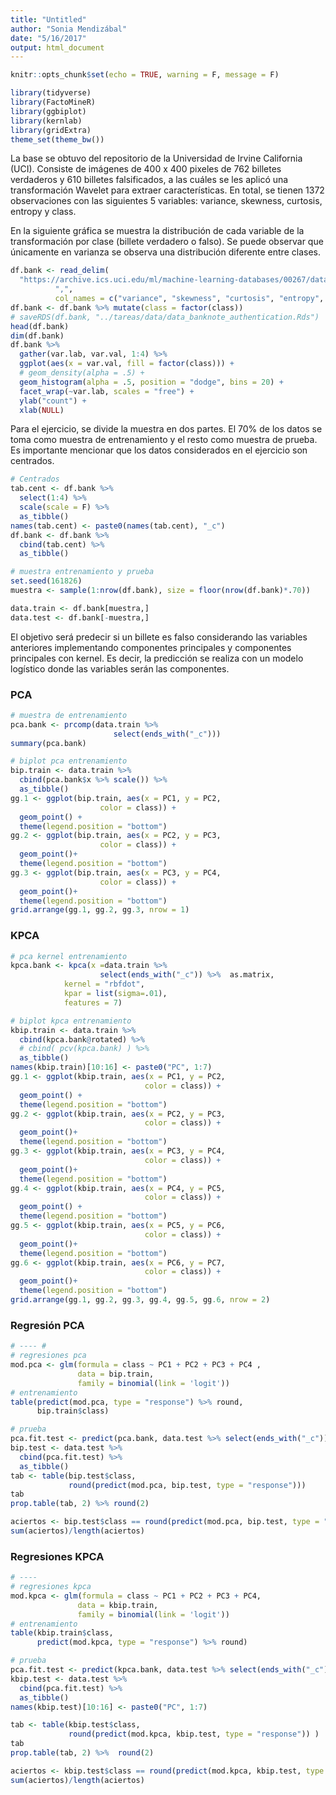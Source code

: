 ```yaml
---
title: "Untitled"
author: "Sonia Mendizábal"
date: "5/16/2017"
output: html_document
---
```


```r
knitr::opts_chunk$set(echo = TRUE, warning = F, message = F)
```

```r
library(tidyverse)
library(FactoMineR)
library(ggbiplot)
library(kernlab)
library(gridExtra)
theme_set(theme_bw())
```



La base se obtuvo del repositorio de la Universidad de Irvine California (UCI).
Consiste de imágenes de 400 x 400 pixeles de 762 billetes verdaderos y 610 billetes
falsificados, a las cuáles se les aplicó una transformación Wavelet 
para extraer características. En total, se tienen 1372 observaciones con 
las siguientes 5 variables: variance, skewness, 
curtosis, entropy y class.

En la siguiente gráfica se muestra la distribución de 
cada variable de la transformación por clase (billete verdadero o falso).
Se puede observar que únicamente en varianza se observa una
distribución diferente entre clases. 

```r
df.bank <- read_delim(
  "https://archive.ics.uci.edu/ml/machine-learning-databases/00267/data_banknote_authentication.txt",
          ",",
          col_names = c("variance", "skewness", "curtosis", "entropy", "class"))
df.bank <- df.bank %>% mutate(class = factor(class))
# saveRDS(df.bank, "../tareas/data/data_banknote_authentication.Rds")
head(df.bank)
dim(df.bank)
df.bank %>% 
  gather(var.lab, var.val, 1:4) %>% 
  ggplot(aes(x = var.val, fill = factor(class))) + 
  # geom_density(alpha = .5) +
  geom_histogram(alpha = .5, position = "dodge", bins = 20) +
  facet_wrap(~var.lab, scales = "free") + 
  ylab("count") + 
  xlab(NULL)
```


Para el ejercicio, se divide la muestra en dos partes. El 70% de los
datos se toma como muestra de entrenamiento y el resto como 
muestra de prueba. Es importante mencionar que los datos considerados 
en el ejercicio son centrados.


```r
# Centrados
tab.cent <- df.bank %>% 
  select(1:4) %>% 
  scale(scale = F) %>% 
  as_tibble()
names(tab.cent) <- paste0(names(tab.cent), "_c")
df.bank <- df.bank %>% 
  cbind(tab.cent) %>% 
  as_tibble()

# muestra entrenamiento y prueba
set.seed(161826)
muestra <- sample(1:nrow(df.bank), size = floor(nrow(df.bank)*.70))

data.train <- df.bank[muestra,]
data.test <- df.bank[-muestra,]
```

El objetivo será predecir si un billete es falso considerando las variables
anteriores implementando componentes principales y componentes principales con
kernel. Es decir, la predicción se realiza con un modelo logístico 
donde las variables serán las componentes. 



### PCA




```r
# muestra de entrenamiento
pca.bank <- prcomp(data.train %>% 
                       select(ends_with("_c")))
summary(pca.bank)
```

```r
# biplot pca entrenamiento
bip.train <- data.train %>% 
  cbind(pca.bank$x %>% scale()) %>% 
  as_tibble() 
gg.1 <- ggplot(bip.train, aes(x = PC1, y = PC2, 
                    color = class)) + 
  geom_point() + 
  theme(legend.position = "bottom")
gg.2 <- ggplot(bip.train, aes(x = PC2, y = PC3, 
                    color = class)) + 
  geom_point()+ 
  theme(legend.position = "bottom")
gg.3 <- ggplot(bip.train, aes(x = PC3, y = PC4, 
                    color = class)) + 
  geom_point()+ 
  theme(legend.position = "bottom")
grid.arrange(gg.1, gg.2, gg.3, nrow = 1)
```




### KPCA

```r
# pca kernel entrenamiento
kpca.bank <- kpca(x =data.train %>% 
                    select(ends_with("_c")) %>%  as.matrix, 
            kernel = "rbfdot",
            kpar = list(sigma=.01),
            features = 7)

# biplot kpca entrenamiento
kbip.train <- data.train %>% 
  cbind(kpca.bank@rotated) %>%
  # cbind( pcv(kpca.bank) ) %>%
  as_tibble()
names(kbip.train)[10:16] <- paste0("PC", 1:7)
gg.1 <- ggplot(kbip.train, aes(x = PC1, y = PC2, 
                              color = class)) + 
  geom_point() + 
  theme(legend.position = "bottom")
gg.2 <- ggplot(kbip.train, aes(x = PC2, y = PC3, 
                              color = class)) + 
  geom_point()+ 
  theme(legend.position = "bottom")
gg.3 <- ggplot(kbip.train, aes(x = PC3, y = PC4, 
                              color = class)) + 
  geom_point()+ 
  theme(legend.position = "bottom")
gg.4 <- ggplot(kbip.train, aes(x = PC4, y = PC5, 
                              color = class)) + 
  geom_point() + 
  theme(legend.position = "bottom")
gg.5 <- ggplot(kbip.train, aes(x = PC5, y = PC6, 
                              color = class)) + 
  geom_point()+ 
  theme(legend.position = "bottom")
gg.6 <- ggplot(kbip.train, aes(x = PC6, y = PC7, 
                              color = class)) + 
  geom_point()+ 
  theme(legend.position = "bottom")
grid.arrange(gg.1, gg.2, gg.3, gg.4, gg.5, gg.6, nrow = 2)
```



### Regresión PCA

```r
# ---- # 
# regresiones pca
mod.pca <- glm(formula = class ~ PC1 + PC2 + PC3 + PC4 , 
               data = bip.train, 
               family = binomial(link = 'logit'))
# entrenamiento
table(predict(mod.pca, type = "response") %>% round, 
      bip.train$class)
```

```r
# prueba
pca.fit.test <- predict(pca.bank, data.test %>% select(ends_with("_c")))
bip.test <- data.test %>% 
  cbind(pca.fit.test) %>% 
  as_tibble() 
tab <- table(bip.test$class, 
             round(predict(mod.pca, bip.test, type = "response")))
tab
prop.table(tab, 2) %>% round(2)
```

```r
aciertos <- bip.test$class == round(predict(mod.pca, bip.test, type = "response"))
sum(aciertos)/length(aciertos)
```





### Regresiones KPCA


```r
# ----
# regresiones kpca
mod.kpca <- glm(formula = class ~ PC1 + PC2 + PC3 + PC4, 
               data = kbip.train, 
               family = binomial(link = 'logit'))
# entrenamiento
table(kbip.train$class, 
      predict(mod.kpca, type = "response") %>% round)
```

```r
# prueba
pca.fit.test <- predict(kpca.bank, data.test %>% select(ends_with("_c")))
kbip.test <- data.test %>% 
  cbind(pca.fit.test) %>% 
  as_tibble() 
names(kbip.test)[10:16] <- paste0("PC", 1:7)
```

```r
tab <- table(kbip.test$class, 
             round(predict(mod.kpca, kbip.test, type = "response")) )
tab
prop.table(tab, 2) %>%  round(2)
```

```r
aciertos <- kbip.test$class == round(predict(mod.kpca, kbip.test, type = "response"))
sum(aciertos)/length(aciertos)
```

